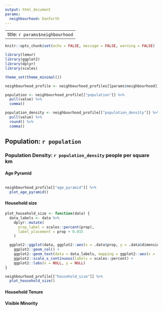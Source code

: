 ```yaml
---
output: html_document
params:
  neighbourhood: Danforth
---
```


---
title: `r params$neighbourhood`
---

```r
knitr::opts_chunk$set(echo = FALSE, message = FALSE, warning = FALSE)

library(lemur)
library(ggplot2)
library(dplyr)
library(scales)

theme_set(theme_minimal())
```

```r
neighbourhood_profile <- neighbourhood_profiles[[params$neighbourhood]]
```

```r
population <- neighbourhood_profile[["population"]] %>%
  pull(value) %>%
  comma()

population_density <- neighbourhood_profile[["population_density"]] %>%
  pull(value) %>%
  round() %>%
  comma()
```

## Population: `r population`

### Population Density: `r population_density` people per square km

#### Age Pyramid

```r

```

```r
neighbourhood_profile[["age_pyramid"]] %>%
  plot_age_pyramid()
```

#### Household size

```r
plot_household_size <- function(data) {
  data_labels <- data %>%
    dplyr::mutate(
      prop_label = scales::percent(prop),
      label_placement = prop + 0.015
    )

  ggplot2::ggplot(data, ggplot2::aes(x = .data$prop, y = .data$dimension)) +
    ggplot2::geom_col() +
    ggplot2::geom_text(data = data_labels, mapping = ggplot2::aes(x = .data$label_placement, label = .data$prop_label), size = 3) +
    ggplot2::scale_x_continuous(labels = scales::percent) +
    ggplot2::labs(x = NULL, y = NULL)
}
```

```r
neighbourhood_profile[["household_size"]] %>%
  plot_household_size()
```


#### Household Tenure

#### Visible Minority
